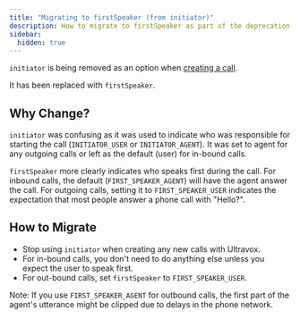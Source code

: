 ```yaml
---
title: "Migrating to firstSpeaker (from initiator)"
description: How to migrate to firstSpeaker as part of the deprecation of initiator.
sidebar:
  hidden: true
---
```



`initiator` is being removed as an option when [creating a call](/api/calls/#create-call).

It has been replaced with `firstSpeaker`.

## Why Change?
`initiator` was confusing as it was used to indicate who was responsible for starting the call (`INITIATOR_USER` or `INITIATOR_AGENT`). It was set to agent for any outgoing calls or left as the default (user) for in-bound calls.

`firstSpeaker` more clearly indicates who speaks first during the call. For inbound calls, the default (`FIRST_SPEAKER_AGENT`) will have the agent answer the call. For outgoing calls, setting it to `FIRST_SPEAKER_USER` indicates the expectation that most people answer a phone call with "Hello?".

## How to Migrate
* Stop using `initiator` when creating any new calls with Ultravox.
* For in-bound calls, you don't need to do anything else unless you expect the user to speak first.
* For out-bound calls, set `firstSpeaker` to `FIRST_SPEAKER_USER`.

Note: If you use `FIRST_SPEAKER_AGENT` for outbound calls, the first part of the agent's utterance might be clipped due to delays in the phone network.